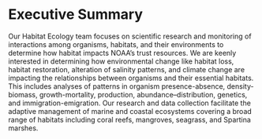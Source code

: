 # Executive Summary {.unnumbered}

Our Habitat Ecology team focuses on scientific research and monitoring of interactions among organisms, habitats, and their environments to determine how habitat impacts NOAA's trust resources. We are keenly interested in determining how environmental change like habitat loss, habitat restoration, alteration of salinity patterns, and climate change are impacting the relationships between organisms and their essential habitats. This includes analyses of patterns in organism presence-absence, density-biomass, growth-mortality, production, abundance--distribution, genetics, and immigration-emigration. Our research and data collection facilitate the adaptive management of marine and coastal ecosystems covering a broad range of habitats including coral reefs, mangroves, seagrass, and Spartina marshes.

```{=openxml}
<w:p><w:r><w:br w:type="page"/></w:r></w:p>
```
